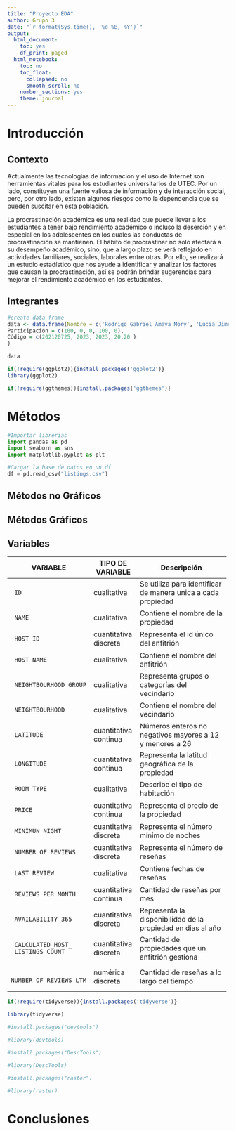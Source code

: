```yaml
---
title: "Proyecto EDA"
author: Grupo 3 
date: "`r format(Sys.time(), '%d %B, %Y')`"
output:
  html_document:
    toc: yes
    df_print: paged
  html_notebook:
    toc: no
    toc_float:
      collapsed: no
      smooth_scroll: no
    number_sections: yes
    theme: journal
---
```

# Introducción


## Contexto

Actualmente las tecnologías de información y el uso de Internet son herramientas vitales para los estudiantes universitarios de UTEC. Por un lado, constituyen una fuente valiosa de información y de interacción social, pero, por otro lado, existen algunos riesgos como la dependencia que se pueden suscitar en esta población. 

La procrastinación académica es una realidad que puede llevar a los estudiantes a tener bajo rendimiento académico o incluso la deserción y en especial en los adolescentes en los cuales las conductas de procrastinación se mantienen. El hábito de procrastinar no solo afectará a su desempeño académico, sino, que a largo plazo se verá reflejado en actividades familiares, sociales, laborales entre otras. Por ello, se realizará un estudio estadístico que nos ayude a identificar y analizar los factores que causan la procrastinación, así se podrán brindar sugerencias para mejorar el rendimiento académico en los estudiantes.

## Integrantes

```r
#create data frame
data <- data.frame(Nombre = c('Rodrigo Gabriel Amaya Mory', 'Lucia Jimena Cartagena Miranda', 'Oswaldo Alejandro Quispe Monzón', 'Sergio Marcelo Ricce Abregú', 'Paolo Hurtado'), 
Participación = c(100, 0, 0, 100, 0),
Código = c(202120725, 2023, 2023, 20,20 )
)

data
```

```r
if(!require(ggplot2)){install.packages('ggplot2')}
library(ggplot2)
```


```r
if(!require(ggthemes)){install.packages('ggthemes')}
```



# Métodos
```python
#Importar librerias
import pandas as pd
import seaborn as sns
import matplotlib.pyplot as plt
```
```python
#Cargar la base de datos en un df
df = pd.read_csv("listings.csv")
```


## Métodos no Gráficos




## Métodos Gráficos


## Variables

+---------------------------+----------------+--------------------------------+
| VARIABLE                  | TIPO DE        | Descripción                    |
|                           | VARIABLE       |                                |
+===========================+================+================================+
|                           |                | Se utiliza para identificar de | 
|      ID                   | cualitativa    | manera unica a cada propiedad  |
+---------------------------+----------------+--------------------------------+
|                           |                | Contiene el nombre de la       |
|      NAME                 | cualitativa    | propiedad                      |
+---------------------------+----------------+--------------------------------+
|      HOST_ID              | cuantitativa   | Representa el id único del     |
|                           | discreta       | anfitrión                      |
+---------------------------+----------------+--------------------------------+
|                           |                | Contiene el nombre del         |
|      HOST_NAME            | cualitativa    | anfitrión                      |
+---------------------------+----------------+--------------------------------+
|                           |                | Representa grupos o categorías |
|      NEIGHTBOURHOOD_GROUP | cualitativa    | del vecindario                 |
+---------------------------+----------------+--------------------------------+
|                           |                | Contiene el nombre del         |
|      NEIGHTBOURHOOD       | cualitativa    | vecindario                     |
+---------------------------+----------------+--------------------------------+
|      LATITUDE             | cuantitativa   | Números enteros no negativos   |
|                           | continua       | mayores a 12 y menores a 26    |
+---------------------------+----------------+--------------------------------+
|                           |                | Representa la latitud          |
|      LONGITUDE            | cuantitativa   | geográfica de la propiedad     |
|                           | continua       |                                |
+---------------------------+----------------+--------------------------------+
|      ROOM_TYPE            | cualitativa    | Describe el tipo de habitación |
+---------------------------+----------------+--------------------------------+
|                           | cuantitativa   | Representa el precio de la     |
|      PRICE                | continua       | propiedad                      |
+---------------------------+----------------+--------------------------------+
|                           | cuantitativa   | Representa el número mínimo de |
|      MINIMUN_NIGHT        | discreta       | noches                         |
+---------------------------+----------------+--------------------------------+
|                           | cuantitativa   | Representa el número de reseñas|
|      NUMBER_OF_REVIEWS    | discreta       |                                |
+---------------------------+----------------+--------------------------------+
|      LAST_REVIEW          | cualitativa    | Contiene fechas de reseñas     |
+---------------------------+----------------+--------------------------------+
|      REVIEWS_PER_MONTH    | cuantitativa   | Cantidad de reseñas por mes    |
|                           | continua       |                                |
+---------------------------+----------------+--------------------------------+
|                           | cuantitativa   | Representa la disponibilidad   |
|      AVAILABILITY_365     | discreta       | de la propiedad en dias al año |
+---------------------------+----------------+--------------------------------+
|                           |                | Cantidad de propiedades que un |
|      CALCULATED_HOST_     | cuantitativa   | anfitrión gestiona             |
|      LISTINGS_COUNT       | discreta       |                                |
+---------------------------+----------------+--------------------------------+
|                           | numérica       | Cantidad de reseñas a lo largo |
|      NUMBER_OF_REVIEWS_LTM| discreta       | del tiempo                     |
+---------------------------+----------------+--------------------------------+




```r
if(!require(tidyverse)){install.packages('tidyverse')}
```

```r
library(tidyverse)
```

```r
#install.packages("devtools")
```

```r
#library(devtools)
```

```r
#install.packages("DescTools")
```

```r
#library(DescTools)
```

```r
#install.packages("raster")
```

```r
#library(raster)
```


# Conclusiones



